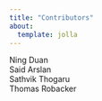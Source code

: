 ```yaml
---
title: "Contributors"
about:
  template: jolla
---
```


Ning Duan\
Said Arslan\
Sathvik Thogaru\
Thomas Robacker
